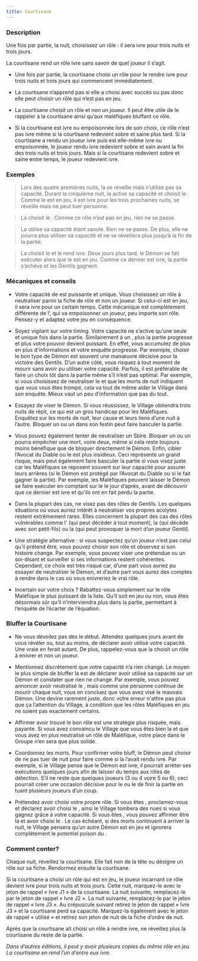 ```yaml
---
title: Courtisane
---
```



<Role COURTISANE header />

### Description

Une fois par partie, la nuit, choisissez un rôle : il sera ivre pour trois nuits et trois jours.

La courtisane rend un rôle ivre sans savoir de quel joueur il s’agit.

-   Une fois par partie, la courtisane choisi un rôle pour le rendre ivre pour trois nuits et trois jours qui commencent immédiatement.

-   La courtisane n’apprend pas si elle a choisi avec succès ou pas donc elle peut choisir un rôle qui n’est pas en jeu.

-   La courtisane choisit un rôle et non un joueur. Il peut être utile de le rappeler à la courtisane ainsi qu’aux maléfiques bluffant ce rôle.

-   Si la courtisane est ivre ou empoisonnée lors de son choix, ce rôle n’est pas ivre même si la courtisane redevient sobre et saine plus tard. Si la courtisane a rendu un joueur ivre puis est elle-même ivre ou empoisonnée, le joueur rendu ivre redevient sobre et sain avant la fin des trois nuits et trois jours. Mais si la courtisane redevient sobre et saine entre temps, le joueur redevient ivre.

### Exemples

> Lors des quatre premières nuits, la <Role COURTISANE /> se réveille mais n’utilise pas sa capacité. Durant la cinquième nuit, la <Role COURTISANE /> active sa capacité et choisit le <Role SHABALOTH />. Comme le <Role SHABALOTH /> est en jeu, il est ivre pour les trois prochaines nuits, se réveille mais ne peut tuer personne.

> La <Role COURTISANE /> choisit le <Role ZOMBUUL />. Comme ce rôle n’est pas en jeu, rien ne se passe.

> La <Role COURTISANE /> utilise sa capacité étant saoule. Rien ne se passe. De plus, elle ne pourra plus utiliser sa capacité et ne se réveillera plus jusqu’à la fin de la partie.

> La <Role COURTISANE /> choisit le <Role CONSPIRATEUR /> et le rend ivre. Deux jours plus tard, le Démon se fait exécuter alors que le <Role CONSPIRATEUR /> est en jeu. Comme ce dernier est ivre, la partie s’achève et les Gentils gagnent.

### Mécaniques et conseils

- Votre capacité de <Role COURTISANE /> est puissante et unique. Vous choisissez un rôle à neutraliser parmi la fiche de rôle et non un joueur. Si celui-ci est en jeu, il sera ivre pour un certain temps. Cette mécanique est complètement différente de l’<Role EMPOISONNEUR />, qui va empoisonner un joueur, peu importe son rôle. Pensez-y et adaptez votre jeu en conséquence.

- Soyez vigilant sur votre timing. Votre capacité ne s’active qu’une seule et unique fois dans la partie. Similairement à un <Role MERCENAIRE />, plus la partie progresse et plus votre pouvoir devient puissant. En effet, vous accumulez de plus en plus d'informations et votre enquête progresse. Par exemple, choisir le bon type de Démon est souvent une manœuvre décisive pour la victoire des Gentils. D’un autre côté, vous risquez à tout moment de mourir sans avoir pu utiliser votre capacité. Parfois, il est préférable de faire un choix tôt dans la partie même s’il n’est pas optimal. Par exemple, si vous choisissez de neutraliser le <Role PUKKA /> et que les morts de nuit indiquent que vous vous êtes trompé, cela va tout de même aider le Village dans son enquête. Mieux vaut un peu d’information que pas du tout.

- Essayez de viser le Démon. Si vous réussissez, le Village obtiendra trois nuits de répit, ce qui est un gros handicap pour les Maléfiques. Enquêtez sur les morts de nuit, leur cause et leurs liens d’une nuit à l’autre. Bloquer un <Role SHABALOTH /> ou un <Role PO /> dans son festin peut faire basculer la partie.

- Vous pouvez également tenter de neutraliser un Sbire. Bloquer un <Role ASSASSIN /> ou un <Role PARRAIN /> pourra empêcher une mort, voire deux, même si cela reste toujours moins bénéfique que de bloquer directement le Démon. Enfin, cibler l’Avocat du Diable ou le <Role CONSPIRATEUR /> est plus insidieux. Ceci représente un grand risque, mais peut également faire basculer la partie si vous visez juste car les Maléfiques se reposent souvent sur leur capacité pour assurer leurs arrières (si le Démon est protégé par l’Avocat du Diable ou si le <Role CONSPIRATEUR /> fait gagner la partie). Par exemple, les Maléfiques peuvent laisser le Démon se faire exécuter en comptant sur le <Role CONSPIRATEUR /> le jour d’après, avant de découvrir que ce dernier est ivre et qu’ils ont en fait perdu la partie.

- Dans la plupart des cas, ne visez pas des rôles de Gentils. Les quelques situations où vous auriez intérêt à neutraliser vos propres acolytes restent extrêmement rares. Elles concernent la plupart des cas des rôles vulnérables comme l'<Role INVENTEUR /> (qui peut décéder à tout moment), la <Role MAMIE /> (qui décède avec son petit-fils) ou la <Role GITANE /> (qui peut provoquer la mort d’un joueur Gentil).

- Une stratégie alternative : si vous suspectez qu’un joueur n’est pas celui qu’il prétend être, vous pouvez choisir son rôle et observez si son histoire change. Par exemple, vous pouvez viser une prétendue <Role FEMME_DE_CHAMBRE /> ou un soi-disant <Role EXORCISTE /> et surveiller si ses informations restent cohérentes. Cependant, ce choix est très risqué car, d’une part vous auriez pu essayer de neutraliser le Démon, et d’autre part vous aurez des comptes à rendre dans le cas où vous enivreriez le vrai rôle.

- Incertain sur votre choix ? Rabattez-vous simplement sur le rôle Maléfique le plus puissant de la liste. Qu’il soit en jeu ou non, vous êtes désormais sûr qu’il n’interviendra plus dans la partie, permettant à l’enquête de l’écarter de l’équation.

### Bluffer la Courtisane

- Ne vous dévoilez pas dès le début. Attendez quelques jours avant de vous révéler <Role COURTISANE /> ou, tout au moins, de déclarer avoir utilisé votre capacité. Une vraie <Role COURTISANE /> en ferait autant. De plus, rappelez-vous que la <Role COURTISANE /> choisit un rôle à enivrer et non un joueur.

- Mentionnez discrètement que votre capacité n’a rien changé. Le moyen le plus simple de bluffer la <Role COURTISANE /> est de déclarer avoir utilisé sa capacité sur un Démon et constater que rien ne change. Par exemple, vous pouvez annoncer avoir neutralisé le <Role PUKKA />, mais comme une personne continue de mourir chaque nuit, vous en concluez que vous avez visé le mauvais Démon. Une <Role COURTISANE /> devine rarement juste, donc votre erreur n'attire pas plus que ça l’attention du Village, à condition que les rôles Maléfiques en jeu ne soient pas exactement certains.

- Affirmer avoir trouvé le bon rôle est une stratégie plus risquée, mais payante. Si vous avez convaincu le Village que vous êtes bien la <Role COURTISANE /> et que vous avez en plus neutralisé un rôle de Maléfique, votre place dans le Groupe n’en sera que plus solide.

- Coordonnez les morts. Pour confirmer votre bluff, le Démon peut choisir de ne pas tuer de nuit pour faire comme si la <Role COURTISANE /> l’avait rendu ivre. Par exemple, si le Village pense que le Démon est ivre, il pourrait arrêter ses exécutions quelques jours afin de laisser du temps aux rôles de détection. S’il ne reste que quelques joueurs (3 ou 4 voire 5 ou 6), ceci pourrait créer une occasion décisive pour le <Role SHABALOTH /> ou le <Role PO /> de finir la partie en tuant plusieurs joueurs d’un coup.

- Prétendez avoir choisi votre propre rôle. Si vous êtes <Role CONSPIRATEUR />, proclamez-vous <Role COURTISANE /> et déclarez avoir choisi le <Role CONSPIRATEUR />, ainsi le Village tombera des nues si vous gagnez grâce à votre capacité. Si vous êtes <Role PUKKA />, vous pouvez affirmer être la <Role COURTISANE /> et avoir choisi le <Role PUKKA />. Le cas échéant, si des morts continuent à arriver la nuit, le Village pensera qu’un autre Démon est en jeu et ignorera complètement le potentiel poison du <Role PUKKA />.

### Comment conter?

Chaque nuit, réveillez la courtisane. Elle fait non de la tête ou désigne un rôle sur sa fiche. Rendormez ensuite la courtisane.

Si la courtisane a choisi un rôle qui est en jeu, le joueur incarnant ce rôle devient ivre pour trois nuits et trois jours. Cette nuit, marquez-le avec le jeton de rappel « Ivre J1 » de la courtisane. La nuit suivante, remplacez-le par le jeton de rappel « Ivre J2 ». La nuit suivante, remplacez-le par le jeton de rappel « Ivre J3 ». Au crépuscule suivant retirez le jeton de rappel « Ivre J3 » et la courtisane perd sa capacité. Marquez-la également avec le jeton de rappel « utilisé » et retirez son jeton de nuit de la fiche d’ordre de nuit.

Après que la courtisane ait choisi un rôle à rendre ivre, ne réveillez plus la courtisane du reste de la partie.

_Dans d’autres éditions, il peut y avoir plusieurs copies du même rôle en jeu. La courtisane en rend l’un d’entre eux ivre._